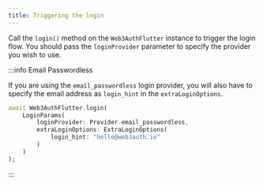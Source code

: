 ```yaml
---
title: Triggering the login
---
```


Call the `login()` method on the `Web3AuthFlutter` instance to trigger the login flow. You should pass the `loginProvider` parameter to specify the
provider you wish to use.

:::info Email Passwordless

If you are using the `email_passwordless` login provider, you will also have to specify the email address as `login_hint` in the `extraLoginOptions`.

```dart
await Web3AuthFlutter.login(
    LoginParams(
        loginProvider: Provider.email_passwordless,
        extraLoginOptions: ExtraLoginOptions(
            login_hint: "hello@web3auth.io"
        )
    )
);
```

:::
